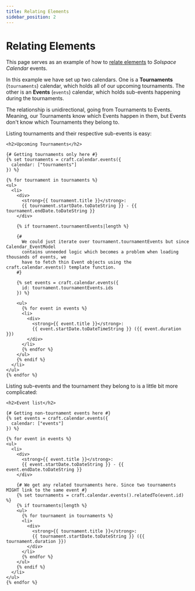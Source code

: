 ```yaml
---
title: Relating Elements
sidebar_position: 2
---
```


# Relating Elements

This page serves as an example of how to [relate elements](https://docs.craftcms.com/v3/relations.html) to _Solspace Calendar_ events.

In this example we have set up two calendars. One is a **Tournaments** (`tournaments`) calendar, which holds all of our upcoming tournaments. The other is an **Events** (`events`) calendar, which holds sub-events happening during the tournaments.

The relationship is unidirectional, going from Tournaments to Events. Meaning, our Tournaments know which Events happen in them, but Events don't know which Tournaments they belong to.

Listing tournaments and their respective sub-events is easy:

```twig showLineNumbers
<h2>Upcoming Tournaments</h2>

{# Getting tournaments only here #}
{% set tournaments = craft.calendar.events({
  calendar: ["tournaments"]
}) %}

{% for tournament in tournaments %}
<ul>
  <li>
    <div>
      <strong>{{ tournament.title }}</strong>:
      {{ tournament.startDate.toDateString }} - {{ tournament.endDate.toDateString }}
    </div>

    {% if tournament.tournamentEvents|length %}

    {#
      We could just iterate over tournament.tournamentEvents but since Calendar_EventModel
      contains unneeded logic which becomes a problem when loading thousands of events, we
      have to fetch thin Event objects using the craft.calendar.events() template function.
    #}

    {% set events = craft.calendar.events({
      id: tournament.tournamentEvents.ids
    }) %}

    <ul>
      {% for event in events %}
      <li>
        <div>
          <strong>{{ event.title }}</strong>:
          {{ event.startDate.toDateTimeString }} ({{ event.duration }})
        </div>
      </li>
      {% endfor %}
    </ul>
    {% endif %}
  </li>
</ul>
{% endfor %}
```

Listing sub-events and the tournament they belong to is a little bit more complicated:

```twig showLineNumbers
<h2>Event list</h2>

{# Getting non-tournament events here #}
{% set events = craft.calendar.events({
  calendar: ["events"]
}) %}

{% for event in events %}
<ul>
  <li>
    <div>
      <strong>{{ event.title }}</strong>:
      {{ event.startDate.toDateString }} - {{ event.endDate.toDateString }}
    </div>

    {# We get any related tournaments here. Since two tournaments MIGHT link to the same event #}
    {% set tournaments = craft.calendar.events().relatedTo(event.id) %}
    {% if tournaments|length %}
    <ul>
      {% for tournament in tournaments %}
      <li>
        <div>
          <strong>{{ tournament.title }}</strong>:
          {{ tournament.startDate.toDateString }} ({{ tournament.duration }})
        </div>
      </li>
      {% endfor %}
    </ul>
    {% endif %}
  </li>
</ul>
{% endfor %}
```
